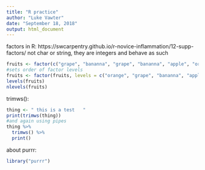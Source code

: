 ```yaml
---
title: "R practice"
author: "Luke Vawter"
date: "September 18, 2018"
output: html_document
---
```


factors in R:
https://swcarpentry.github.io/r-novice-inflammation/12-supp-factors/
not char or string,
they are integers and behave as such
```r
fruits <- factor(c("grape", "bananna", "grape", "bananna", "apple", "orange"))
#sets order of factor levels
fruits <- factor(fruits, levels = c("orange", "grape", "bananna", "apple"))
levels(fruits)
nlevels(fruits)
```

trimws():
```r
thing <- " this is a test   "
print(trimws(thing))
#and again using pipes
thing %>% 
  trimws() %>%
  print()

```


about purrr:

```r
library("purrr")
```

